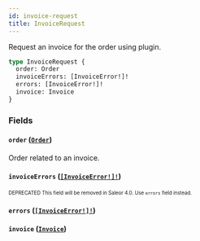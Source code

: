 ```yaml
---
id: invoice-request
title: InvoiceRequest
---
```


Request an invoice for the order using plugin.

```graphql
type InvoiceRequest {
  order: Order
  invoiceErrors: [InvoiceError!]!
  errors: [InvoiceError!]!
  invoice: Invoice
}
```

### Fields

#### `order` ([`Order`](/developer/api-reference/objects/order.mdx))

Order related to an invoice.

#### `invoiceErrors` ([`[InvoiceError!]!`](/developer/api-reference/objects/invoice-error.mdx))

<sub><sup><span className="deprecatedTag">DEPRECATED</span> This field will be removed in Saleor 4.0. Use `errors` field instead.</sup></sub>

#### `errors` ([`[InvoiceError!]!`](/developer/api-reference/objects/invoice-error.mdx))

#### `invoice` ([`Invoice`](/developer/api-reference/objects/invoice.mdx))
